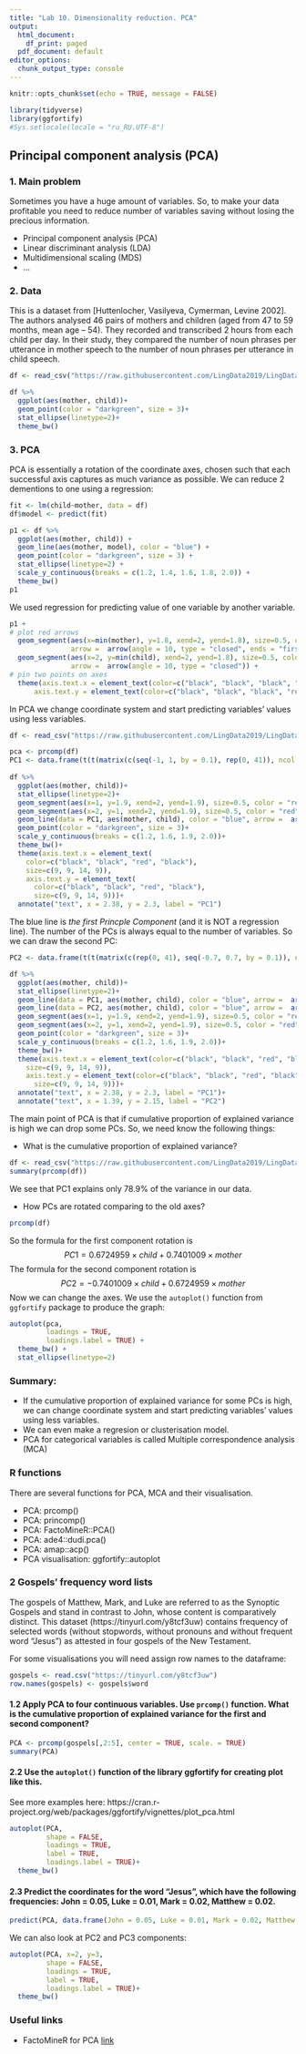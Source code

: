 ```yaml
---
title: "Lab 10. Dimensionality reduction. PCA"
output:
  html_document:
    df_print: paged
  pdf_document: default
editor_options:
  chunk_output_type: console
---
```


```r
knitr::opts_chunk$set(echo = TRUE, message = FALSE)
```

```r
library(tidyverse)
library(ggfortify)
#Sys.setlocale(locale = "ru_RU.UTF-8")
```

## Principal component analysis (PCA)

### 1. Main problem
Sometimes you have a huge amount of variables. So, to make your data profitable you need to reduce number of variables saving without losing the precious information. 

* Principal component analysis (PCA)
* Linear discriminant analysis (LDA)
* Multidimensional scaling (MDS)
* ...

### 2. Data
This is a dataset from [Huttenlocher, Vasilyeva, Cymerman, Levine 2002]. The authors analysed 46 pairs of mothers and children (aged from 47 to 59 months, mean age -- 54). They recorded and transcribed 2 hours from each child per day. In their study, they compared the number of noun phrases per utterance in mother speech to the number of noun phrases per utterance in child speech.
```r
df <- read_csv("https://raw.githubusercontent.com/LingData2019/LingData2020/master/data/Huttenlocher.csv")

df %>%
  ggplot(aes(mother, child))+
  geom_point(color = "darkgreen", size = 3)+
  stat_ellipse(linetype=2)+
  theme_bw()
```

### 3. PCA
PCA is essentially a rotation of the coordinate axes, chosen such that each successful axis captures as much variance as possible. We can reduce 2 dementions to one using a regression:

```r
fit <- lm(child~mother, data = df)
df$model <- predict(fit)

p1 <- df %>%
  ggplot(aes(mother, child)) +
  geom_line(aes(mother, model), color = "blue") +
  geom_point(color = "darkgreen", size = 3) +
  stat_ellipse(linetype=2) +
  scale_y_continuous(breaks = c(1.2, 1.4, 1.6, 1.8, 2.0)) +
  theme_bw()
p1
```

We used regression for predicting value of one variable by another variable.

```r
p1 +
# plot red arrows  
  geom_segment(aes(x=min(mother), y=1.8, xend=2, yend=1.8), size=0.5, color = "red",
               arrow =  arrow(angle = 10, type = "closed", ends = "first")) +
  geom_segment(aes(x=2, y=min(child), xend=2, yend=1.8), size=0.5, color = "red",
               arrow =  arrow(angle = 10, type = "closed")) +
# pin two points on axes  
  theme(axis.text.x = element_text(color=c("black", "black", "black", "red", "black"), size=c(9, 9, 9, 14, 9)),
      axis.text.y = element_text(color=c("black", "black", "black", "red", "black", "black"), size=c(9, 9, 9, 14, 9, 9)))
```

In PCA we change coordinate system and start predicting variables' values using less variables.

```r
df <- read_csv("https://raw.githubusercontent.com/LingData2019/LingData2020/master/data/Huttenlocher.csv")

pca <- prcomp(df)
PC1 <- data.frame(t(t(matrix(c(seq(-1, 1, by = 0.1), rep(0, 41)), ncol = 2) %*% t(pca$rotation)) + pca$center))
 
df %>%
  ggplot(aes(mother, child))+
  stat_ellipse(linetype=2)+
  geom_segment(aes(x=1, y=1.9, xend=2, yend=1.9), size=0.5, color = "red", arrow =  arrow(angle = 10, type = "closed", ends = "first"))+
  geom_segment(aes(x=2, y=1, xend=2, yend=1.9), size=0.5, color = "red", arrow =  arrow(angle = 10, type = "closed", ends = "first"))+
  geom_line(data = PC1, aes(mother, child), color = "blue", arrow =  arrow(angle = 10, type = "closed"))+
  geom_point(color = "darkgreen", size = 3)+
  scale_y_continuous(breaks = c(1.2, 1.6, 1.9, 2.0))+
  theme_bw()+
  theme(axis.text.x = element_text(
    color=c("black", "black", "red", "black"),
    size=c(9, 9, 14, 9)),
    axis.text.y = element_text(
      color=c("black", "black", "red", "black"),
      size=c(9, 9, 14, 9)))+
  annotate("text", x = 2.38, y = 2.3, label = "PC1")
```

The blue line is *the first Princple Component* (and it is NOT a regression line). The number of the PCs is always equal to the number of variables. So we can draw the second PC:

```r
PC2 <- data.frame(t(t(matrix(c(rep(0, 41), seq(-0.7, 0.7, by = 0.1)), ncol = 2) %*% t(pca$rotation)) + pca$center))

df %>%
  ggplot(aes(mother, child))+
  stat_ellipse(linetype=2)+
  geom_line(data = PC1, aes(mother, child), color = "blue", arrow =  arrow(angle = 10, type = "closed"))+
  geom_line(data = PC2, aes(mother, child), color = "blue", arrow =  arrow(angle = 10, type = "closed", ends = "first"))+
  geom_segment(aes(x=1, y=1.9, xend=2, yend=1.9), size=0.5, color = "red", arrow =  arrow(angle = 10, type = "closed", ends = "first"))+
  geom_segment(aes(x=2, y=1, xend=2, yend=1.9), size=0.5, color = "red", arrow =  arrow(angle = 10, type = "closed", ends = "first"))+
  geom_point(color = "darkgreen", size = 3)+
  scale_y_continuous(breaks = c(1.2, 1.6, 1.9, 2.0))+
  theme_bw()+
  theme(axis.text.x = element_text(color=c("black", "black", "red", "black"), 
    size=c(9, 9, 14, 9)),
    axis.text.y = element_text(color=c("black", "black", "red", "black"),
      size=c(9, 9, 14, 9)))+
  annotate("text", x = 2.38, y = 2.3, label = "PC1")+
  annotate("text", x = 1.39, y = 2.15, label = "PC2")
```

The main point of PCA is that if cumulative proportion of explained variance is high we can drop some PCs. So, we need know the following things:

* What is the cumulative proportion of explained variance?
```r
df <- read_csv("https://raw.githubusercontent.com/LingData2019/LingData2020/master/data/Huttenlocher.csv")
summary(prcomp(df))
```

We see that PC1 explains only 78.9% of the variance in our data.

* How PCs are rotated comparing to the old axes?
```r
prcomp(df)
```

So the formula for the first component rotation is
$$PC1 = 0.6724959 \times child + 0.7401009  \times mother$$
The formula for the second component rotation is
$$PC2 = -0.7401009 \times child + 0.6724959  \times mother$$
Now we can change the axes. We use the `autoplot()` function from `ggfortify` package to produce the graph:
```r
autoplot(pca,
         loadings = TRUE,
         loadings.label = TRUE) +
  theme_bw() +
  stat_ellipse(linetype=2)
```


### Summary:

* If the cumulative proportion of explained variance for some PCs is high, we can change coordinate system and start predicting variables' values using less variables.
* We can even make a regresion or clusterisation model.
* PCA for categorical variables is called Multiple correspondence analysis (MCA)

### R functions

There are several functions for PCA, MCA and their visualisation.

* PCA: prcomp()
* PCA: princomp()
* PCA: FactoMineR::PCA()
* PCA: ade4::dudi.pca()
* PCA: amap::acp()
* PCA visualisation: ggfortify::autoplot


### 2 Gospels' frequency word lists 

The gospels of Matthew, Mark, and Luke are referred to as the Synoptic Gospels and stand in contrast to John, whose content is comparatively distinct. This dataset (https://tinyurl.com/y8tcf3uw) contains frequency of selected words (without stopwords, without pronouns and without frequent word "Jesus") as attested in four gospels of the New Testament.

For some visualisations you will need assign row names to the dataframe:

```r
gospels <- read.csv("https://tinyurl.com/y8tcf3uw")
row.names(gospels) <- gospels$word
```

#### 1.2 Apply PCA to four continuous variables. Use `prcomp()` function. What is the cumulative proportion of explained variance for the first and second component?

```r
PCA <- prcomp(gospels[,2:5], center = TRUE, scale. = TRUE)
summary(PCA)
```

#### 2.2 Use the `autoplot()` function of the library ggfortify for creating plot like this. 
See more examples here: https://cran.r-project.org/web/packages/ggfortify/vignettes/plot_pca.html

```r
autoplot(PCA,
         shape = FALSE,
         loadings = TRUE,
         label = TRUE,
         loadings.label = TRUE)+
  theme_bw()
```

#### 2.3 Predict the coordinates for the word "Jesus", which have the following frequencies: John = 0.05, Luke = 0.01, Mark = 0.02, Matthew = 0.02.

```r
predict(PCA, data.frame(John = 0.05, Luke = 0.01, Mark = 0.02, Matthew = 0.02))
```

We can also look at PC2 and PC3 components:
```r
autoplot(PCA, x=2, y=3,
         shape = FALSE,
         loadings = TRUE,
         label = TRUE,
         loadings.label = TRUE)+
  theme_bw()
```

### Useful links

* FactoMineR for PCA [link](http://www.sthda.com/english/articles/31-principal-component-methods-in-r-practical-guide/112-pca-principal-component-analysis-essentials/)
